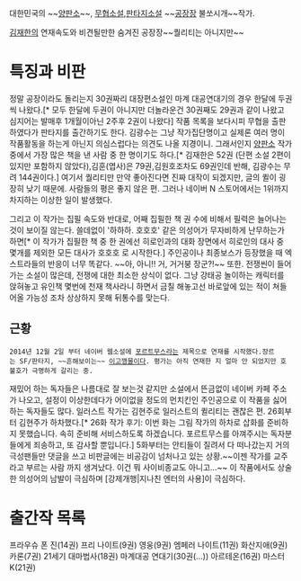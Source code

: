 대한민국의 ~~[[양판소]]~~, [[무협소설]],[[판타지소설]] ~~[[공장장]] 불쏘시개~~작가.

[[김재한]]의 연재속도와 비견될만한 숨겨진 공장장~~퀄리티는 아니지만~~

 
= 특징과 비판 =

정말 공장이라도 돌리는지 30권짜리 대장편소설인 마계 대공연대기의 경우 한달에 두권씩 나왔다.[* 모두 한달에 두권이 아니지만 더놀라운건 30권째도 29권과 같이 나왔고 심지어는 발매후 1개월이아닌 2주후 2권이 나왔다] 작품 목록을 보다시피 무협을 출판하였다가 판타지를 출간하기도 한다. 김광수는 그냥 작가집단명이고 실제론 여러 명이 작품활동을 하는게 아닌지 의심스럽다는 의견도 나올 지경이니.
그래서인지 [[양판소]] 작가 중에서 가장 많은 책을 낸 사람 중 한 명이기도 하다.[* 김재한은 52권 (단편 소설 2편이 있지만 포함하지 않았다),김훈(엽사)은 79권,김원호조차도 69권인데 반해, 김광수는 무려 144권이다.]
여기서 퀄리티만 만약 좋아진다면 진짜 대작이 되겠지만, 글의 퀼이 굉장히 낮기 때문에. 사람들의 평은 좋지 않은 편. 그러나 네이버 N 스토어에서는 1위까지 차지하는 이상한 일이 발생했다.

그리고 이 작가는 집필 속도와 반대로, 어째 집필한 책 권 수에 비해서 필력은 늘어나는 것이 보이질 않는다. 쓸데없이 '하하하. 호호호' 같은 의성어가 무자비하게 난무하는가 하면[* 이 작가가 집필한 책 중 한 권에선 히로인과의 대화 장면에서 히로인의 대사 중 몇개를 제외한 모든 대사가 호호호 로 시작한다.] 주인공이나 최종보스가 등장했을 때 엑스트라들의 반응이 너무 똑같다. ~~아, 아니!! 거, 거거붕 장군?!~~  
또한. 전쟁씬이 들어가는 소설이 많은데, 전쟁에 대한 최소한 상식이 없다. 그냥 강태공 놀이하는 캐릭터를 앉혀놓고 유인책 몇번에 천재 책사라니 하면서 금칠 해놓고선 바로앞에 있는 적이 쳐들어올 가능성 조차 상상하지 못해 뒤통수를 맞는다. 


== 근황 ==
 2014년 12월 2일 부터 네이버 웹소설에 [[포르트무스]]라는 제목으로 연재를 시작했다.장르는 SF/판타지, ~~흔해보이는~~ [[이고깽]]물이다. 평가는 아직 연재한 지 얼마 안 되었지만 호불호가 극명하게 갈리는 중. 
재밌어 하는 독자들은 나름대로 잘 보는것 같지만 소설에서 뜬금없이 네이버 카페 주소가 나오고, 설정이 이상한데다가 어이없을 정도의 먼치킨인 주인공으로 이 작품을 싫어하는 독자들도 많다. 일러스트 작가는 김현주로 일러스트의 퀼리티는 괜찮은 편. 26회부터 김현주가 하차했다.[* 26화 작가 후기: 이번 화는 그림 작가의 하차로 삽화를 준비하지 못했습니다. 속히 준비해 서비스하도록 하겠습니다. 포르트무스를 아껴주시는 독자분들에게 죄송하고, 또 감사할 뿐입니다.]
5화부터는 안티들이 질려서 다 떠나갔는지 거의 극성팬들만 댓글을 쓰고 비판글에는 비공감이 넘처나고 있는 상황.~~이젠 작가를 교주라고 부르는 사람 까지 생겨났다. 이건 뭐 사이비종교도 아니고...~~ 
이 작품에서도 상술한 의성어의 남발이 극심하며  [강제개행|지나친 엔터의 사용]이 극심하다.
 

= 출간작 목록 =


프라우슈 폰 진(14권)
프리 나이트(9권)
영웅(9권)
엠페러 나이트(11권)
화산지애(9권)
카론(7권)
21세기 대마법사(18권)
마계대공 연대기(30권(...))
아르테온(16권)
마스터K(21권)

